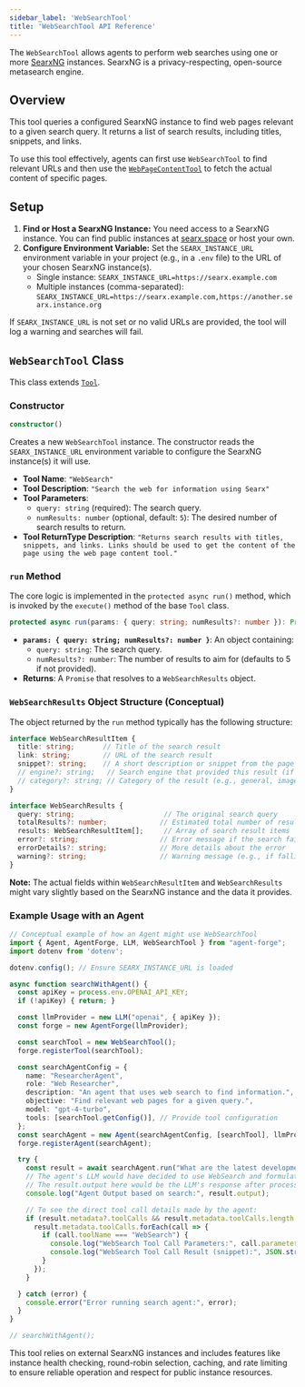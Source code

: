 ```yaml
---
sidebar_label: 'WebSearchTool'
title: 'WebSearchTool API Reference'
---
```



The `WebSearchTool` allows agents to perform web searches using one or more [SearxNG](https://docs.searxng.org/) instances. SearxNG is a privacy-respecting, open-source metasearch engine.

## Overview

This tool queries a configured SearxNG instance to find web pages relevant to a given search query. It returns a list of search results, including titles, snippets, and links.

To use this tool effectively, agents can first use `WebSearchTool` to find relevant URLs and then use the [`WebPageContentTool`](./web-page-content-tool.mdx) to fetch the actual content of specific pages.

## Setup

1.  **Find or Host a SearxNG Instance:** You need access to a SearxNG instance. You can find public instances at [searx.space](https://searx.space/) or host your own.
2.  **Configure Environment Variable:** Set the `SEARX_INSTANCE_URL` environment variable in your project (e.g., in a `.env` file) to the URL of your chosen SearxNG instance(s).
    *   Single instance: `SEARX_INSTANCE_URL=https://searx.example.com`
    *   Multiple instances (comma-separated): `SEARX_INSTANCE_URL=https://searx.example.com,https://another.searx.instance.org`

If `SEARX_INSTANCE_URL` is not set or no valid URLs are provided, the tool will log a warning and searches will fail.

## `WebSearchTool` Class

This class extends [`Tool`](./tool.mdx).

### Constructor

```typescript
constructor()
```

Creates a new `WebSearchTool` instance. The constructor reads the `SEARX_INSTANCE_URL` environment variable to configure the SearxNG instance(s) it will use.

*   **Tool Name**: `"WebSearch"`
*   **Tool Description**: `"Search the web for information using Searx"`
*   **Tool Parameters**:
    *   `query: string` (required): The search query.
    *   `numResults: number` (optional, default: `5`): The desired number of search results to return.
*   **Tool ReturnType Description**: `"Returns search results with titles, snippets, and links. Links should be used to get the content of the page using the web page content tool."`

### `run` Method

The core logic is implemented in the `protected async run()` method, which is invoked by the `execute()` method of the base `Tool` class.

```typescript
protected async run(params: { query: string; numResults?: number }): Promise<WebSearchResults>
```

*   **`params: { query: string; numResults?: number }`**: An object containing:
    *   `query: string`: The search query.
    *   `numResults?: number`: The number of results to aim for (defaults to 5 if not provided).
*   **Returns**: A `Promise` that resolves to a `WebSearchResults` object.

### `WebSearchResults` Object Structure (Conceptual)

The object returned by the `run` method typically has the following structure:

```typescript
interface WebSearchResultItem {
  title: string;       // Title of the search result
  link: string;        // URL of the search result
  snippet?: string;    // A short description or snippet from the page
  // engine?: string;   // Search engine that provided this result (if available from SearxNG)
  // category?: string; // Category of the result (e.g., general, images, news)
}

interface WebSearchResults {
  query: string;                      // The original search query
  totalResults?: number;             // Estimated total number of results found by SearxNG (may not always be accurate or present)
  results: WebSearchResultItem[];     // Array of search result items
  error?: string;                    // Error message if the search failed
  errorDetails?: string;             // More details about the error
  warning?: string;                  // Warning message (e.g., if falling back to cached results)
}
```

**Note:** The actual fields within `WebSearchResultItem` and `WebSearchResults` might vary slightly based on the SearxNG instance and the data it provides.

### Example Usage with an Agent

```typescript
// Conceptual example of how an Agent might use WebSearchTool
import { Agent, AgentForge, LLM, WebSearchTool } from "agent-forge";
import dotenv from 'dotenv';

dotenv.config(); // Ensure SEARX_INSTANCE_URL is loaded

async function searchWithAgent() {
  const apiKey = process.env.OPENAI_API_KEY;
  if (!apiKey) { return; }

  const llmProvider = new LLM("openai", { apiKey });
  const forge = new AgentForge(llmProvider);

  const searchTool = new WebSearchTool();
  forge.registerTool(searchTool);

  const searchAgentConfig = {
    name: "ResearcherAgent",
    role: "Web Researcher",
    description: "An agent that uses web search to find information.",
    objective: "Find relevant web pages for a given query.",
    model: "gpt-4-turbo",
    tools: [searchTool.getConfig()], // Provide tool configuration
  };
  const searchAgent = new Agent(searchAgentConfig, [searchTool], llmProvider);
  forge.registerAgent(searchAgent);

  try {
    const result = await searchAgent.run("What are the latest developments in AI assistants?");
    // The agent's LLM would have decided to use WebSearch and formulated the params.
    // The result.output here would be the LLM's response after processing search results.
    console.log("Agent Output based on search:", result.output);

    // To see the direct tool call details made by the agent:
    if (result.metadata?.toolCalls && result.metadata.toolCalls.length > 0) {
      result.metadata.toolCalls.forEach(call => {
        if (call.toolName === "WebSearch") {
          console.log("WebSearch Tool Call Parameters:", call.parameters);
          console.log("WebSearch Tool Call Result (snippet):", JSON.stringify(call.result, null, 2).substring(0, 500) + "...");
        }
      });
    }

  } catch (error) {
    console.error("Error running search agent:", error);
  }
}

// searchWithAgent();
```

This tool relies on external SearxNG instances and includes features like instance health checking, round-robin selection, caching, and rate limiting to ensure reliable operation and respect for public instance resources. 